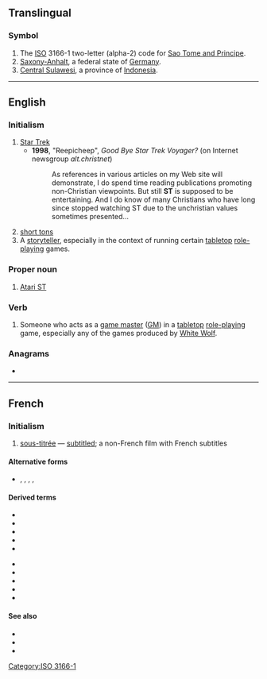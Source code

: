 {{also|Appendix:Variations of "st"}}
==Translingual==

===Symbol===
{{head|mul|symbol}}
# The [[ISO]] 3166-1 two-letter (alpha-2) code for [[Sao Tome and Principe]].
# [[Saxony-Anhalt]], a federal state of [[Germany]].
# [[Central Sulawesi]], a province of [[Indonesia]].

[[Category:ISO 3166-1]]

----

==English==

===Initialism===
{{rfc-header|Initialism}}
{{head|en|initialism}}

# [[Star Trek]]
#* '''1998''', "Reepicheep", ''Good Bye Star Trek Voyager?'' (on Internet newsgroup ''alt.christnet'')
#*: As references in various articles on my Web site will demonstrate, I do spend time reading publications promoting non-Christian viewpoints. But still '''ST''' is supposed to be entertaining. And I do know of many Christians who have long since stopped watching ST due to the unchristian values sometimes presented...
# [[short ton]]s
# A [[storyteller]], especially in the context of running certain [[tabletop]] [[role-playing]] games.

===Proper noun===
{{en-proper noun}}

# {{lb|en|computing}} [[w:Atari ST|Atari ST]]

===Verb===
{{en-verb}}

# Someone who acts as a [[game master]] ([[GM]]) in a [[tabletop]] [[role-playing]] game, especially any of the games produced by [[w:White Wolf|White Wolf]].

===Anagrams===
* {{anagrams|en|T's|TS|Ts|t's|ts}}

----

==French==

===Initialism===
{{rfc-header|Initialism}}
{{head|fr|initialism}}

# {{lb|fr|initialism|film}} [[sous-titrée]] — [[subtitled]]; a non-French film with French subtitles

====Alternative forms====
* {{l|fr|S.T.}}, {{l|fr|S. T.}}, {{l|fr|st}}, {{l|fr|s.t.}}, {{l|fr|s. t.}}

====Derived terms====
{{der-top}}
* {{l|fr|STA}}
* {{l|fr|STF}}
* {{l|fr|VASTF}}
* {{l|fr|VFSTA}}
* {{l|fr|VOAST}}
{{der-mid}}
* {{l|fr|VOASTF}}
* {{l|fr|VOFSTA}}
* {{l|fr|VOST}}
* {{l|fr|VOSTA}}
* {{l|fr|VOSTF}}
{{der-bottom}}

====See also====
* {{l|fr|VO}}
* {{l|fr|VA}}
* {{l|fr|VF}}